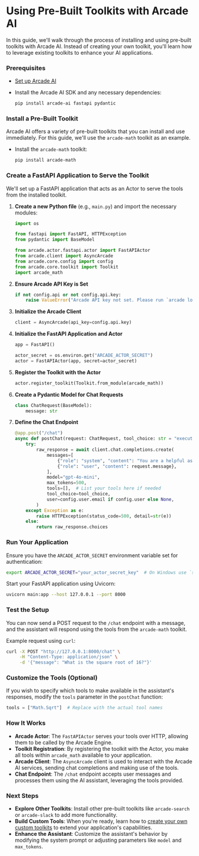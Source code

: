 # Using Pre-Built Toolkits with Arcade AI

In this guide, we'll walk through the process of installing and using pre-built toolkits with Arcade AI. Instead of creating your own toolkit, you'll learn how to leverage existing toolkits to enhance your AI applications.

<Steps>

### Prerequisites

- [Set up Arcade AI](/guides/quickstart)
- Install the Arcade AI SDK and any necessary dependencies:

  ```bash
  pip install arcade-ai fastapi pydantic
  ```

### Install a Pre-Built Toolkit

Arcade AI offers a variety of pre-built toolkits that you can install and use immediately. For this guide, we'll use the `arcade-math` toolkit as an example.

- Install the `arcade-math` toolkit:

  ```bash
  pip install arcade-math
  ```

### Create a FastAPI Application to Serve the Toolkit

We'll set up a FastAPI application that acts as an Actor to serve the tools from the installed toolkit.

1. **Create a new Python file** (e.g., `main.py`) and import the necessary modules:

   ```python
   import os

   from fastapi import FastAPI, HTTPException
   from pydantic import BaseModel

   from arcade.actor.fastapi.actor import FastAPIActor
   from arcade.client import AsyncArcade
   from arcade.core.config import config
   from arcade.core.toolkit import Toolkit
   import arcade_math
   ```

2. **Ensure Arcade API Key is Set**

   ```python
   if not config.api or not config.api.key:
       raise ValueError("Arcade API key not set. Please run `arcade login`.")
   ```

3. **Initialize the Arcade Client**

   ```python
   client = AsyncArcade(api_key=config.api.key)
   ```

4. **Initialize the FastAPI Application and Actor**

   ```python
   app = FastAPI()

   actor_secret = os.environ.get("ARCADE_ACTOR_SECRET")
   actor = FastAPIActor(app, secret=actor_secret)
   ```

5. **Register the Toolkit with the Actor**

   ```python
   actor.register_toolkit(Toolkit.from_module(arcade_math))
   ```

6. **Create a Pydantic Model for Chat Requests**

   ```python
   class ChatRequest(BaseModel):
       message: str
   ```

7. **Define the Chat Endpoint**

   ```python
   @app.post("/chat")
   async def postChat(request: ChatRequest, tool_choice: str = "execute"):
       try:
           raw_response = await client.chat.completions.create(
               messages=[
                   {"role": "system", "content": "You are a helpful assistant."},
                   {"role": "user", "content": request.message},
               ],
               model="gpt-4o-mini",
               max_tokens=500,
               tools=[],  # List your tools here if needed
               tool_choice=tool_choice,
               user=config.user.email if config.user else None,
           )
       except Exception as e:
           raise HTTPException(status_code=500, detail=str(e))
       else:
           return raw_response.choices
   ```

### Run Your Application

Ensure you have the `ARCADE_ACTOR_SECRET` environment variable set for authentication:

```bash
export ARCADE_ACTOR_SECRET="your_actor_secret_key"  # On Windows use `set`
```

Start your FastAPI application using Uvicorn:

```bash
uvicorn main:app --host 127.0.0.1 --port 8000
```

### Test the Setup

You can now send a POST request to the `/chat` endpoint with a message, and the assistant will respond using the tools from the `arcade-math` toolkit.

Example request using `curl`:

```bash
curl -X POST "http://127.0.0.1:8000/chat" \
     -H "Content-Type: application/json" \
     -d '{"message": "What is the square root of 16?"}'
```

### Customize the Tools (Optional)

If you wish to specify which tools to make available in the assistant's responses, modify the `tools` parameter in the `postChat` function:

```python
tools = ["Math.Sqrt"]  # Replace with the actual tool names
```

</Steps>

### How It Works

- **Arcade Actor**: The `FastAPIActor` serves your tools over HTTP, allowing them to be called by the Arcade Engine.
- **Toolkit Registration**: By registering the toolkit with the Actor, you make all tools within `arcade_math` available to your application.
- **Arcade Client**: The `AsyncArcade` client is used to interact with the Arcade AI services, sending chat completions and making use of the tools.
- **Chat Endpoint**: The `/chat` endpoint accepts user messages and processes them using the AI assistant, leveraging the tools provided.

### Next Steps

- **Explore Other Toolkits**: Install other pre-built toolkits like `arcade-search` or `arcade-slack` to add more functionality.
- **Build Custom Tools**: When you're ready, learn how to [create your own custom toolkits](/guides/customtools) to extend your application's capabilities.
- **Enhance the Assistant**: Customize the assistant's behavior by modifying the system prompt or adjusting parameters like `model` and `max_tokens`.
